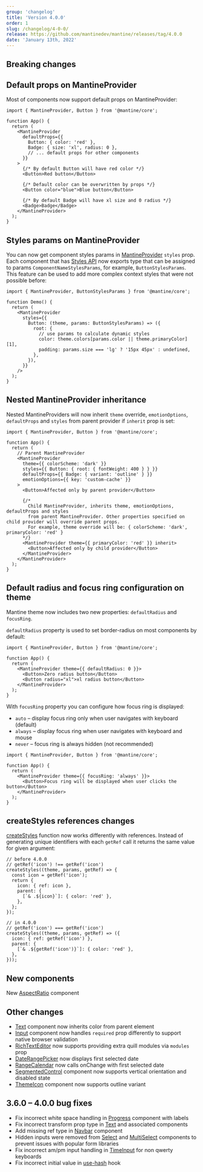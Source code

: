 ```yaml
---
group: 'changelog'
title: 'Version 4.0.0'
order: 1
slug: /changelog/4-0-0/
release: https://github.com/mantinedev/mantine/releases/tag/4.0.0
date: 'January 13th, 2022'
---
```



## Breaking changes

## Default props on MantineProvider

Most of components now support default props on MantineProvider:

```tsx
import { MantineProvider, Button } from '@mantine/core';

function App() {
  return (
    <MantineProvider
      defaultProps={{
        Button: { color: 'red' },
        Badge: { size: 'xl', radius: 0 },
        // ... default props for other components
      }}
    >
      {/* By default Button will have red color */}
      <Button>Red button</Button>

      {/* Default color can be overwritten by props */}
      <Button color="blue">Blue button</Button>

      {/* By default Badge will have xl size and 0 radius */}
      <Badge>Badge</Badge>
    </MantineProvider>
  );
}
```

## Styles params on MantineProvider

You can now get component styles params in [MantineProvider](https://mantine.dev/theming/mantine-provider/) `styles` prop.
Each component that has [Styles API](https://mantine.dev/theming/styles-api/) now exports type that can be assigned to params
`ComponentNameStylesParams`, for example, `ButtonStylesParams`. This feature can be used to add more complex context styles that were not possible before:

```tsx
import { MantineProvider, ButtonStylesParams } from '@mantine/core';

function Demo() {
  return (
    <MantineProvider
      styles={{
        Button: (theme, params: ButtonStylesParams) => ({
          root: {
            // use params to calculate dynamic styles
            color: theme.colors[params.color || theme.primaryColor][1],
            padding: params.size === 'lg' ? '15px 45px' : undefined,
          },
        }),
      }}
    />
  );
}
```

## Nested MantineProvider inheritance

Nested MantineProviders will now inherit `theme` override, `emotionOptions`, `defaultProps` and `styles` from
parent provider if `inherit` prop is set:

```tsx
import { MantineProvider, Button } from '@mantine/core';

function App() {
  return (
    // Parent MantineProvider
    <MantineProvider
      theme={{ colorScheme: 'dark' }}
      styles={{ Button: { root: { fontWeight: 400 } } }}
      defaultProps={{ Badge: { variant: 'outline' } }}
      emotionOptions={{ key: 'custom-cache' }}
    >
      <Button>Affected only by parent provider</Button>

      {/*
        Child MantineProvider, inherits theme, emotionOptions, defaultProps and styles
        from parent MantineProvider. Other properties specified on child provider will override parent props.
        For example, theme override will be: { colorScheme: 'dark', primaryColor: 'red' }
      */}
      <MantineProvider theme={{ primaryColor: 'red' }} inherit>
        <Button>Affected only by child provider</Button>
      </MantineProvider>
    </MantineProvider>
  );
}
```

## Default radius and focus ring configuration on theme

Mantine theme now includes two new properties: `defaultRadius` and `focusRing`.

`defaultRadius` property is used to set border-radius on most components by default:

```tsx
import { MantineProvider, Button } from '@mantine/core';

function App() {
  return (
    <MantineProvider theme={{ defaultRadius: 0 }}>
      <Button>Zero radius button</Button>
      <Button radius="xl">xl radius button</Button>
    </MantineProvider>
  );
}
```

With `focusRing` property you can configure how focus ring is displayed:

- `auto` – display focus ring only when user navigates with keyboard (default)
- `always` – display focus ring when user navigates with keyboard and mouse
- `never` – focus ring is always hidden (not recommended)

```tsx
import { MantineProvider, Button } from '@mantine/core';

function App() {
  return (
    <MantineProvider theme={{ focusRing: 'always' }}>
      <Button>Focus ring will be displayed when user clicks the button</Button>
    </MantineProvider>
  );
}
```

## createStyles references changes

[createStyles](https://mantine.dev/theming/create-styles/) function now works differently with references.
Instead of generating unique identifiers with each `getRef` call it returns the same value for given argument:

```tsx
// before 4.0.0
// getRef('icon') !== getRef('icon')
createStyles((theme, params, getRef) => {
  const icon = getRef('icon');
  return {
    icon: { ref: icon },
    parent: {
      [`& .${icon}`]: { color: 'red' },
    },
  };
});

// in 4.0.0
// getRef('icon') === getRef('icon')
createStyles((theme, params, getRef) => ({
  icon: { ref: getRef('icon') },
  parent: {
    [`& .${getRef('icon')}`]: { color: 'red' },
  },
}));
```

## New components

New [AspectRatio](https://mantine.dev/core/aspect-ratio/) component

<Demo data={AspectRatioDemos.video} />

## Other changes

- [Text](https://mantine.dev/core/text/) component now inherits color from parent element
- [Input](https://mantine.dev/core/input/) component now handles `required` prop differently to support native browser validation
- [RichTextEditor](https://mantine.dev/others/rte/) now supports providing extra quill modules via `modules` prop
- [DateRangePicker](https://mantine.dev/dates/date-range-picker/) now displays first selected date
- [RangeCalendar](https://mantine.dev/dates/range-calendar/) now calls onChange with first selected date
- [SegmentedControl](https://mantine.dev/core/segmented-control/) component now supports vertical orientation and disabled state
- [ThemeIcon](https://mantine.dev/core/theme-icon/) component now supports outline variant

## 3.6.0 – 4.0.0 bug fixes

- Fix incorrect white space handling in [Progress](https://mantine.dev/core/progress/) component with labels
- Fix incorrect transform prop type in [Text](https://mantine.dev/core/text/) and associated components
- Add missing ref type in [Navbar](https://mantine.dev/core/app-shell/) component
- Hidden inputs were removed from [Select](https://mantine.dev/core/select/) and [MultiSelect](https://mantine.dev/core/multi-select/) components to prevent issues with popular form libraries
- Fix incorrect am/pm input handling in [TimeInput](https://mantine.dev/dates/time-input/) for non qwerty keyboards
- Fix incorrect initial value in [use-hash](https://mantine.dev/hooks/use-hash/) hook

